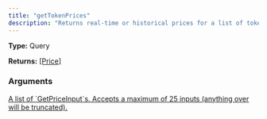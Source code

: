 ```yaml
---
title: "getTokenPrices"
description: "Returns real-time or historical prices for a list of tokens, fetched in batches."
---
```


**Type:** Query

**Returns:** [[Price]](/api-reference/types/price)

### Arguments

<a href="/api-reference/types/getpriceinput">
  <ResponseField name="inputs" type="[GetPriceInput]">
    A list of `GetPriceInput`s. Accepts a maximum of 25 inputs (anything over will be truncated).
  </ResponseField>
</a>

